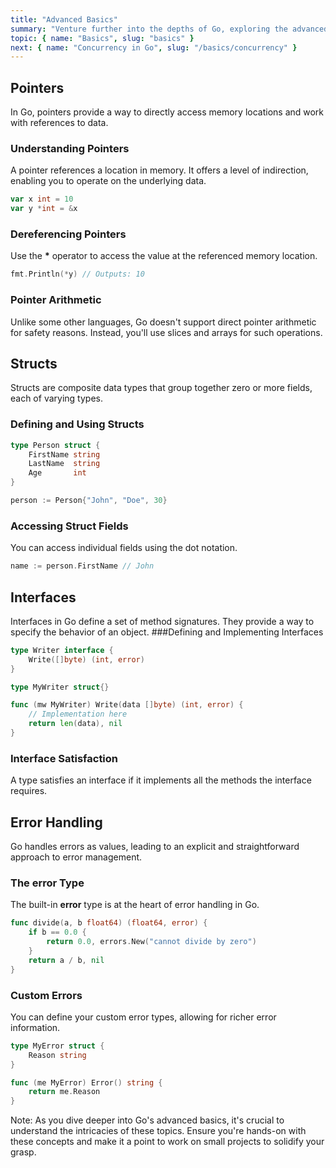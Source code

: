 ```yaml
---
title: "Advanced Basics"
summary: "Venture further into the depths of Go, exploring the advanced basics such as pointers, structs, interfaces, and error handling."
topic: { name: "Basics", slug: "basics" }
next: { name: "Concurrency in Go", slug: "/basics/concurrency" }
---
```


## Pointers

In Go, pointers provide a way to directly access memory locations and work with references to data.

### Understanding Pointers

A pointer references a location in memory. It offers a level of indirection, enabling you to operate on the underlying data.

```go
var x int = 10
var y *int = &x
```

### Dereferencing Pointers

Use the **\*** operator to access the value at the referenced memory location.

```go
fmt.Println(*y) // Outputs: 10
```

### Pointer Arithmetic

Unlike some other languages, Go doesn't support direct pointer arithmetic for safety reasons. Instead, you'll use slices and arrays for such operations.

## Structs

Structs are composite data types that group together zero or more fields, each of varying types.

### Defining and Using Structs

```go
type Person struct {
    FirstName string
    LastName  string
    Age       int
}

person := Person{"John", "Doe", 30}
```

### Accessing Struct Fields

You can access individual fields using the dot notation.

```go
name := person.FirstName // John
```

## Interfaces

Interfaces in Go define a set of method signatures. They provide a way to specify the behavior of an object.
###Defining and Implementing Interfaces

```go
type Writer interface {
    Write([]byte) (int, error)
}

type MyWriter struct{}

func (mw MyWriter) Write(data []byte) (int, error) {
    // Implementation here
    return len(data), nil
}
```

### Interface Satisfaction

A type satisfies an interface if it implements all the methods the interface requires.

## Error Handling

Go handles errors as values, leading to an explicit and straightforward approach to error management.

### The error Type

The built-in **error** type is at the heart of error handling in Go.

```go
func divide(a, b float64) (float64, error) {
    if b == 0.0 {
        return 0.0, errors.New("cannot divide by zero")
    }
    return a / b, nil
}
```

### Custom Errors

You can define your custom error types, allowing for richer error information.

```go
type MyError struct {
    Reason string
}

func (me MyError) Error() string {
    return me.Reason
}
```

<Banner type="important">
  Note: As you dive deeper into Go's advanced basics, it's crucial to understand
  the intricacies of these topics. Ensure you're hands-on with these concepts
  and make it a point to work on small projects to solidify your grasp.
</Banner>
